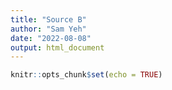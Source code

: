 ```yaml
---
title: "Source B"
author: "Sam Yeh"
date: "2022-08-08"
output: html_document
---
```


```r
knitr::opts_chunk$set(echo = TRUE)
```
